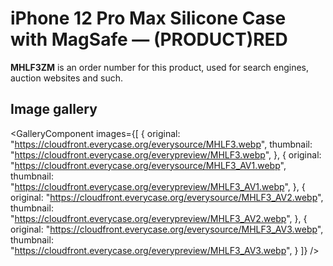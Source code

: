 
# iPhone 12 Pro Max Silicone Case with MagSafe — (PRODUCT)RED

<Callout type='info' emoji='👉🏻'>**MHLF3ZM** is an order number for this product, used for search engines, auction websites and such.</Callout>

## Image gallery

<GalleryComponent
    images={[
      {
        original: "https://cloudfront.everycase.org/everysource/MHLF3.webp",
        thumbnail: "https://cloudfront.everycase.org/everypreview/MHLF3.webp",
      },
      {
        original: "https://cloudfront.everycase.org/everysource/MHLF3_AV1.webp",
        thumbnail: "https://cloudfront.everycase.org/everypreview/MHLF3_AV1.webp",
      },
      {
        original: "https://cloudfront.everycase.org/everysource/MHLF3_AV2.webp",
        thumbnail: "https://cloudfront.everycase.org/everypreview/MHLF3_AV2.webp",
      },
      {
        original: "https://cloudfront.everycase.org/everysource/MHLF3_AV3.webp",
        thumbnail: "https://cloudfront.everycase.org/everypreview/MHLF3_AV3.webp",
      }
    ]}
  />

